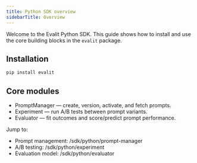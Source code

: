 ```yaml
---
title: Python SDK overview
sidebarTitle: Overview
---
```


Welcome to the Evalit Python SDK. This guide shows how to install and use the core building blocks in the `evalit` package.

## Installation

```bash
pip install evalit
```

## Core modules

- PromptManager — create, version, activate, and fetch prompts.
- Experiment — run A/B tests between prompt variants.
- Evaluator — fit outcomes and score/predict prompt performance.

Jump to:
- Prompt management: /sdk/python/prompt-manager
- A/B testing: /sdk/python/experiment
- Evaluation model: /sdk/python/evaluator
